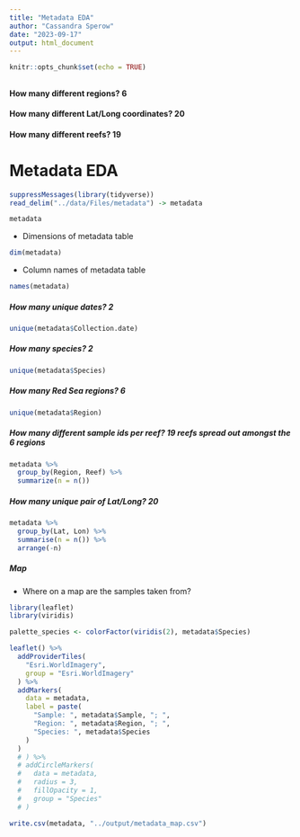 ```yaml
---
title: "Metadata EDA"
author: "Cassandra Sperow"
date: "2023-09-17"
output: html_document
---
```


```r
knitr::opts_chunk$set(echo = TRUE)
```

## 

#### How many different regions? 6

#### How many different Lat/Long coordinates? 20

#### How many different reefs? 19

# Metadata EDA
```r
suppressMessages(library(tidyverse))
read_delim("../data/Files/metadata") -> metadata

metadata
```

- Dimensions of metadata table
```r
dim(metadata)
```
- Column names of metadata table
```r
names(metadata)
```

##### How many unique dates?  2 
```r
unique(metadata$Collection.date)
```

##### How many species? 2
```r
unique(metadata$Species)
```

##### How many Red Sea regions? 6 
```r
unique(metadata$Region)
```

##### How many different sample ids per reef? 19 reefs spread out amongst the 6 regions
```r
metadata %>% 
  group_by(Region, Reef) %>% 
  summarize(n = n())
```



##### How many unique pair of Lat/Long? 20 
```r
metadata %>% 
  group_by(Lat, Lon) %>% 
  summarise(n = n()) %>% 
  arrange(-n)
```

##### Map
- Where on a map are the samples taken from? 
```r
library(leaflet)
library(viridis)

palette_species <- colorFactor(viridis(2), metadata$Species)

leaflet() %>% 
  addProviderTiles(
    "Esri.WorldImagery",
    group = "Esri.WorldImagery"
  ) %>% 
  addMarkers(
    data = metadata,
    label = paste(
      "Sample: ", metadata$Sample, "; ",
      "Region: ", metadata$Region, "; ",
      "Species: ", metadata$Species
    )
  )
  # ) %>%
  # addCircleMarkers(
  #   data = metadata, 
  #   radius = 3, 
  #   fillOpacity = 1, 
  #   group = "Species"
  # )

```


```r
write.csv(metadata, "../output/metadata_map.csv")
```

